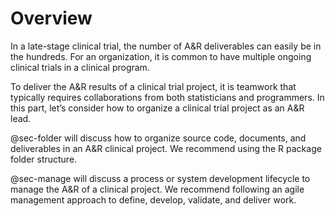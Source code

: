 # Overview {#project-overview}

In a late-stage clinical trial, the number of A&R deliverables can easily be in the hundreds.
For an organization, it is common to have multiple ongoing clinical trials in a clinical program.

To deliver the A&R results of a clinical trial project,
it is teamwork that typically requires collaborations from both statisticians and programmers.
In this part, let's consider how to organize a clinical trial project as an A&R lead.

@sec-folder will discuss how to organize source code, documents, and
deliverables in an A&R clinical project.
We recommend using the R package folder structure.

@sec-manage will discuss a process or system development lifecycle
to manage the A&R of a clinical project.
We recommend following an agile management approach to define, develop, validate, and deliver work.
